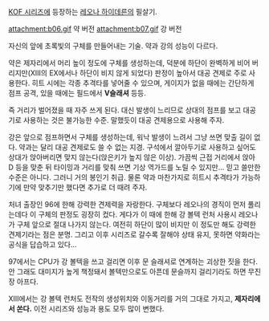 [[KOF 시리즈]]에 등장하는 [[레오나 하이데른]]의 필살기.

attachment:b06.gif
약 버전
attachment:b07.gif
강 버전

자신의 앞에 초록빛의 구체를 만들어내는 기술. 약과 강의 성능이 다르다.

약은 제자리에서 머리 높이 정도에 구체를 생성하는데, 덕분에 하단이 완벽하게 비어 버리지만(XIII의 EX에서나 하단이 비지 않게 되었다) 판정이 높아서 대공 견제로 주로 사용한다. 히트 시에는 각종 추격타를 넣어줄 수 있으며, 게이지가 없을 때에는 간단하게 점프 공격, 있을 때에는 필드에서 '''V슬래셔''' 등등.

즉 거리가 벌어졌을 때 자주 쓰게 된다. 대신 발생이 느리므로 상대의 점프를 보고 대공기로 사용하는 것은 불가능한 수준. 말했듯이 대공 견제용으로 사용해 주자.

강은 앞으로 점프하면서 구체를 생성하는데, 워낙 발생이 느려서 그냥 쓰면 맞출 길이 없다. 약과는 달리 대공 견제로도 쓸 수 없는 지경. 구석에서 깔아두기로 사용하고 싶어도 상대가 앉아버리면 맞지 않는다(앉은키가 높지 않은 이상). 가끔씩 근접 거리에서 앉아 D 등을 맞춘 뒤 타이밍과 거리를 맞춰 쓰면 기상 역가드를 노릴 수 있지만... 믿고 쓸만한 수준은 아니다. 그러니 거의 봉인기 취급. 물론 약과 마찬가지로 히트시 추격타가 가능하기에 만약 맞추기만 했다면 추가로 더 때려 주자.

처녀 출장인 96에 한해 강력한 견제력을 자랑한다. 구체보다 레오나의 경직이 먼저 풀리는데다 이 구체의 판정도 굉장히 컸다. 게다가 이 때에 한해 강 볼텍 런처 사용시 레오나가 구체 앞으로 절대 나가지 않는다. 여전히 하단이 많이 비지만 이 정도만 해도 강력한 견제기라는 점은 분명. 그리고 이후 시리즈로 갈수록 잘해야 상태 유지, 못하면 약화라는 공식을 답습하고 있다...

97에서는 CPU가 강 볼텍을 쓰고 걸리면 이후 문 슬래셔로 연계하는 괴상한 짓을 한다. 안 그래도 대미지가 높게 책정돼서 볼텍만으로도 아픈데 문슬까지 걸리기라도 하면 무진장 아프다.

XIII에서는 강 볼텍 런처도 전작의 생성위치와 이동거리를 거의 그대로 가지고, '''제자리에서 쏜다.''' 이전 시리즈와 성능과 용도 모두 많이 변했다.
